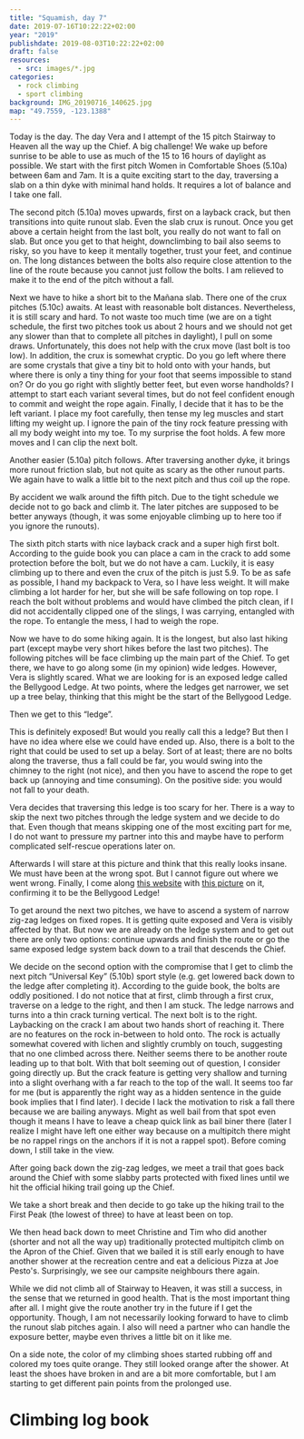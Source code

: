 ```yaml
---
title: "Squamish, day 7"
date: 2019-07-16T10:22:22+02:00
year: "2019"
publishdate: 2019-08-03T10:22:22+02:00
draft: false
resources:
  - src: images/*.jpg
categories:
  - rock climbing
  - sport climbing
background: IMG_20190716_140625.jpg
map: "49.7559, -123.1388"
---
```


Today is the day. The day Vera and I attempt of the 15 pitch Stairway to Heaven
all the way up the Chief. A big challenge! We wake up before sunrise to be able
to use as much of the 15 to 16 hours of daylight as possible. We start with the
first pitch Women in Comfortable Shoes (5.10a) between 6am and 7am. It is
a quite exciting start to the day, traversing a slab on a thin dyke with minimal
hand holds. It requires a lot of balance and I take one fall.

<Rimg
  src="IMG_20190715_090556.jpg"
  caption="Start of the first pitch following a dyke"
/>

The second pitch (5.10a) moves upwards, first on a layback crack, but then
transitions into quite runout slab. Even the slab crux is runout. Once you get
above a certain height from the last bolt, you really do not want to fall on
slab. But once you get to that height, downclimbing to bail also seems to risky,
so you have to keep it mentally together, trust your feet, and continue on. The
long distances between the bolts also require close attention to the line of the
route because you cannot just follow the bolts. I am relieved to make it to the
end of the pitch without a fall.

<Gallery>
  <Rimg
    src="7.jpg"
    caption="Vera at the first anchor after I climbed the first few meters of the second pitch"
  />
  <Rimg src="8.jpg" caption="We are already getting some nice views" />
  <Rimg src="1.jpg" caption="View after the first two pitches" />
</Gallery>

Next we have to hike a short bit to the Mañana slab. There one of the crux
pitches (5.10c) awaits. At least with reasonable bolt distances. Nevertheless,
it is still scary and hard. To not waste too much time (we are on a tight
schedule, the first two pitches took us about 2 hours and we should not get any
slower than that to complete all pitches in daylight), I pull on some draws.
Unfortunately, this does not help with the crux move (last bolt is too low). In
addition, the crux is somewhat cryptic. Do you go left where there are some
crystals that give a tiny bit to hold onto with your hands, but where there is
only a tiny thing for your foot that seems impossible to stand on? Or do you go
right with slightly better feet, but even worse handholds? I attempt to start
each variant several times, but do not feel confident enough to commit and
weight the rope again. Finally, I decide that it has to be the left variant.
I place my foot carefully, then tense my leg muscles and start lifting my weight
up. I ignore the pain of the tiny rock feature pressing with all my body weight
into my toe. To my surprise the foot holds. A few more moves and I can clip the
next bolt.

Another easier (5.10a) pitch follows. After traversing another dyke, it brings
more runout friction slab, but not quite as scary as the other runout parts. We
again have to walk a little bit to the next pitch and thus coil up the rope.

By accident we walk around the fifth pitch. Due to the tight schedule we decide
not to go back and climb it. The later pitches are supposed to be better anyways
(though, it was some enjoyable climbing up to here too if you ignore the
runouts).

<Rimg src="10.jpg" caption="Above the fifth pitch" />

The sixth pitch starts with nice layback crack and a super high first bolt.
According to the guide book you can place a cam in the crack to add some
protection before the bolt, but we do not have a cam. Luckily, it is easy
climbing up to there and even the crux of the pitch is just 5.9. To be as safe
as possible, I hand my backpack to Vera, so I have less weight. It will make
climbing a lot harder for her, but she will be safe following on top rope.
I reach the bolt without problems and would have climbed the pitch clean, if
I did not accidentally clipped one of the slings, I was carrying, entangled with
the rope. To entangle the mess, I had to weigh the rope.

<Rimg src="12.jpg" caption="Belaying on top of the sixth pitch" />

Now we have to do some hiking again. It is the longest, but also last hiking
part (except maybe very short hikes before the last two pitches). The following
pitches will be face climbing up the main part of the Chief. To get there, we
have to go along some (in my opinion) wide ledges. However, Vera is slightly
scared. What we are looking for is an exposed ledge called the Bellygood Ledge.
At two points, where the ledges get narrower, we set up a tree belay, thinking
that this might be the start of the Bellygood Ledge.

<Rimg src="11.jpg" caption="Enjoying the views from the ledges" />

Then we get to this “ledge”.

<Rimg src="3.jpg" caption="Is this the Bellygood Ledge?" />

This is definitely exposed! But would you really call this a ledge? But then
I have no idea where else we could have ended up. Also, there is a bolt to the
right that could be used to set up a belay. Sort of at least; there are no bolts
along the traverse, thus a fall could be far, you would swing into the chimney
to the right (not nice), and then you have to ascend the rope to get back up
(annoying and time consuming). On the positive side: you would not fall to your
death.

Vera decides that traversing this ledge is too scary for her. There is a way to
skip the next two pitches through the ledge system and we decide to do that.
Even though that means skipping one of the most exciting part for me, I do not
want to pressure my partner into this and maybe have to perform complicated
self-rescue operations later on.

Afterwards I will stare at this picture and think that this really looks insane.
We must have been at the wrong spot. But I cannot figure out where we went
wrong. Finally, I come along [this website](http://www.stephabegg.com/home/tripreports/britishcolumbia/squamish)
with [this picture](https://farm6.static.flickr.com/5523/14371686245_055cb20607_b.jpg)
on it, confirming it to be the Bellygood Ledge!

To get around the next two pitches, we have to ascend a system of narrow zig-zag
ledges on fixed ropes. It is getting quite exposed and Vera is visibly affected
by that. But now we are already on the ledge system and to get out there are
only two options: continue upwards and finish the route or go the same exposed
ledge system back down to a trail that descends the Chief.

We decide on the second option with the compromise that I get to climb the next
pitch “Universal Key” (5.10b) sport style (e.g. get lowered back down to the
ledge after completing it). According to the guide book, the bolts are oddly
positioned. I do not notice that at first, climb through a first crux, traverse
on a ledge to the right, and then I am stuck. The ledge narrows and turns into
a thin crack turning vertical. The next bolt is to the right. Laybacking on the
crack I am about two hands short of reaching it. There are no features on the
rock in-between to hold onto. The rock is actually somewhat covered with lichen
and slightly crumbly on touch, suggesting that no one climbed across there.
Neither seems there to be another route leading up to that bolt. With that bolt
seeming out of question, I consider going directly up. But the crack feature is
getting very shallow and turning into a slight overhang with a far reach to the
top of the wall. It seems too far for me (but is apparently the right way as
a hidden sentence in the guide book implies that I find later). I decide I lack
the motivation to risk a fall there because we are bailing anyways. Might as
well bail from that spot even though it means I have to leave a cheap quick link
as bail biner there (later I realize I might have left one either way because on
a multipitch there might be no rappel rings on the anchors if it is not a rappel
spot). Before coming down, I still take in the view.

<Rimg src="13.jpg" alt="View from Universal Key" />

<Rimg src="IMG_20190716_140625.jpg" alt="View from Universal Key" />

After going back down the zig-zag ledges, we meet a trail that goes back around
the Chief with some slabby parts protected with fixed lines until we hit the
official hiking trail going up the Chief.

<Rimg src="14.jpg" caption="Our escape route" />

We take a short break and then decide to go take up the hiking trail to the
First Peak (the lowest of three) to have at least been on top.

<Rimg
  src="6.jpg"
  caption="A peculiar balancing boulder. I like the little tree growing on it on the left."
/>

<Gallery>
  <Rimg src="16.jpg" caption="We were those climbers below earlier today" />
  <Rimg src="15.jpg" caption="Great view from the top" />
  <Rimg src="17.jpg" alt="" />
  <Rimg src="18.jpg" caption="Second and Third Peak" />
  <Rimg src="20.jpg" alt="" />
  <Rimg src="21.jpg" alt="" />
  <Rimg src="22.jpg" alt="" />
  <Rimg
    src="5.jpg"
    caption="Ther chipmunks know, where there are tourists, there will be food"
  />
</Gallery>

We then head back down to meet Christine and Tim who did another (shorter and
not all the way up) traditionally protected multipitch climb on the Apron of the
Chief. Given that we bailed it is still early enough to have another shower at
the recreation centre and eat a delicious Pizza at Joe Pesto's. Surprisingly, we
see our campsite neighbours there again.

While we did not climb all of Stairway to Heaven, it was still a success, in the
sense that we returned in good health. That is the most important thing after
all. I might give the route another try in the future if I get the opportunity.
Though, I am not necessarily looking forward to have to climb the runout slab
pitches again. I also will need a partner who can handle the exposure better,
maybe even thrives a little bit on it like me.

On a side note, the color of my climbing shoes started rubbing off and colored
my toes quite orange. They still looked orange after the shower. At least the
shoes have broken in and are a bit more comfortable, but I am starting to get
different pain points from the prolonged use.

<Rimg src="9.jpg" caption="Climbing shoes rubbing off" />

# Climbing log book

<Climbs>
  <Multipitch name="Stairway to Heaven" pitches="15">
    <Climb
      name="Pitch 1 Women in Comfortable Shoes"
      style="hangdog"
      grade="5.10a"
    />
    <Climb name="Pitch 2" style="onsight" grade="5.10a" />
    <Climb name="Pitch 3 Xenolith Dance" style="aid" grade="5.10c" />
    <Climb name="Pitch 4" style="onsight" grade="5.10a" />
    <Climb name="Pitch 5 Dyke Link" style="skipped" grade="5.10a" />
    <Climb name="Pitch 6 “Moonwatcher”" style="hangdog" grade="5.9" />
    <Climb name="Pitch 7" style="skipped" grade="5.10a" />
    <Climb name="Pitch 8" style="skipped" grade="5.10c" />
    <Climb name="Pitch 9 “Universal Key”" style="bailed" grade="5.10b" />
    <Climb name="Pitch 10–15" style="not attempted" grade="5.10c" />
  </Multipitch>
</Climbs>

<Nextday />
